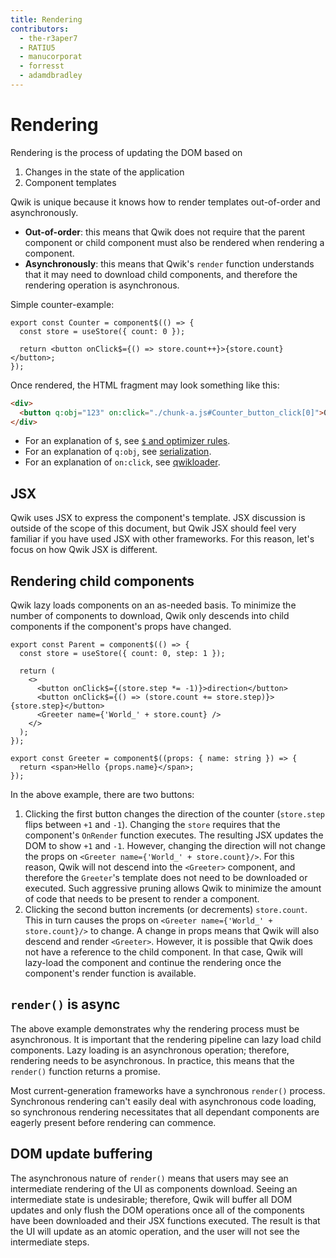 ```yaml
---
title: Rendering
contributors:
  - the-r3aper7
  - RATIU5
  - manucorporat
  - forresst
  - adamdbradley
---
```


# Rendering

Rendering is the process of updating the DOM based on

1. Changes in the state of the application
2. Component templates

Qwik is unique because it knows how to render templates out-of-order and asynchronously.

- **Out-of-order**: this means that Qwik does not require that the parent component or child component must also be rendered when rendering a component.
- **Asynchronously**: this means that Qwik's `render` function understands that it may need to download child components, and therefore the rendering operation is asynchronous.

Simple counter-example:

```tsx
export const Counter = component$(() => {
  const store = useStore({ count: 0 });

  return <button onClick$={() => store.count++}>{store.count}</button>;
});
```

Once rendered, the HTML fragment may look something like this:

```html
<div>
  <button q:obj="123" on:click="./chunk-a.js#Counter_button_click[0]">0</button>
</div>
```

- For an explanation of `$`, see [`$` and optimizer rules](../../advanced/optimizer/index.mdx).
- For an explanation of `q:obj`, see [serialization](../../concepts/resumable/index.mdx).
- For an explanation of `on:click`, see [qwikloader](../../advanced/qwikloader/index.mdx).

## JSX

Qwik uses JSX to express the component's template. JSX discussion is outside of the scope of this document, but Qwik JSX should feel very familiar if you have used JSX with other frameworks. For this reason, let's focus on how Qwik JSX is different.

## Rendering child components

Qwik lazy loads components on an as-needed basis. To minimize the number of components to download, Qwik only descends into child components if the component's props have changed.

```tsx
export const Parent = component$(() => {
  const store = useStore({ count: 0, step: 1 });

  return (
    <>
      <button onClick$={(store.step *= -1)}>direction</button>
      <button onClick$={() => (store.count += store.step)}>{store.step}</button>
      <Greeter name={'World_' + store.count} />
    </>
  );
});

export const Greeter = component$((props: { name: string }) => {
  return <span>Hello {props.name}</span>;
});
```

In the above example, there are two buttons:

1. Clicking the first button changes the direction of the counter (`store.step` flips between `+1` and `-1`). Changing the `store` requires that the component's `OnRender` function executes. The resulting JSX updates the DOM to show `+1` and `-1`. However, changing the direction will not change the props on `<Greeter name={'World_' + store.count}/>`. For this reason, Qwik will not descend into the `<Greeter>` component, and therefore the `Greeter`'s template does not need to be downloaded or executed. Such aggressive pruning allows Qwik to minimize the amount of code that needs to be present to render a component.
2. Clicking the second button increments (or decrements) `store.count`. This in turn causes the props on `<Greeter name={'World_' + store.count}/>` to change. A change in props means that Qwik will also descend and render `<Greeter>`. However, it is possible that Qwik does not have a reference to the child component. In that case, Qwik will lazy-load the component and continue the rendering once the component's render function is available.

## `render()` is async

The above example demonstrates why the rendering process must be asynchronous. It is important that the rendering pipeline can lazy load child components. Lazy loading is an asynchronous operation; therefore, rendering needs to be asynchronous. In practice, this means that the `render()` function returns a promise.

Most current-generation frameworks have a synchronous `render()` process. Synchronous rendering can't easily deal with asynchronous code loading, so synchronous rendering necessitates that all dependant components are eagerly present before rendering can commence.

## DOM update buffering

The asynchronous nature of `render()` means that users may see an intermediate rendering of the UI as components download. Seeing an intermediate state is undesirable; therefore, Qwik will buffer all DOM updates and only flush the DOM operations once all of the components have been downloaded and their JSX functions executed. The result is that the UI will update as an atomic operation, and the user will not see the intermediate steps.
